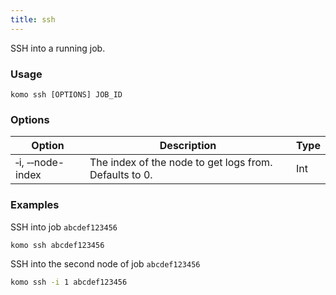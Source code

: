 ```yaml
---
title: ssh
---
```

SSH into a running job.

### Usage

`komo ssh [OPTIONS] JOB_ID`

### Options

| Option                              	| Description                                                                                                                                                                                             | Type |
|-------------------------------------	|---------------------------------------------------------|----- |
| &#x2011;i, &#x2011;&#x2011;node-index | The index of the node to get logs from. Defaults to 0.  | Int  |

### Examples

SSH into job `abcdef123456`
```bash
komo ssh abcdef123456
```

SSH into the second node of job `abcdef123456`
```bash
komo ssh -i 1 abcdef123456
```
